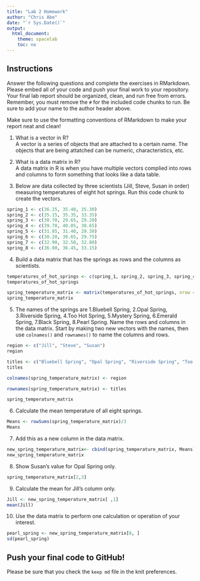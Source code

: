 ```yaml
---
title: "Lab 2 Homework"
author: "Chris Abe"
date: "`r Sys.Date()`"
output:
  html_document:
    theme: spacelab
    toc: no
---
```


## Instructions
Answer the following questions and complete the exercises in RMarkdown. Please embed all of your code and push your final work to your repository. Your final lab report should be organized, clean, and run free from errors. Remember, you must remove the `#` for the included code chunks to run. Be sure to add your name to the author header above.  

Make sure to use the formatting conventions of RMarkdown to make your report neat and clean!  

1. What is a vector in R?  
  A vector is a series of objects that are attached to a certain name. The objects that are being attatched can be numeric, characteristics, etc. 

2. What is a data matrix in R?  
A data matrix in R is when  you have multiple vectors complied into rows and columns to form something that looks like a data table. 

3. Below are data collected by three scientists (Jill, Steve, Susan in order) measuring temperatures of eight hot springs. Run this code chunk to create the vectors.  
```r
spring_1 <- c(36.25, 35.40, 35.30)
spring_2 <- c(35.15, 35.35, 33.35)
spring_3 <- c(30.70, 29.65, 29.20)
spring_4 <- c(39.70, 40.05, 38.65)
spring_5 <- c(31.85, 31.40, 29.30)
spring_6 <- c(30.20, 30.65, 29.75)
spring_7 <- c(32.90, 32.50, 32.80)
spring_8 <- c(36.80, 36.45, 33.15)
```

4. Build a data matrix that has the springs as rows and the columns as scientists.  
```r
temperatures_of_hot_springs <- c(spring_1, spring_2, spring_3, spring_4, spring_5, spring_6, spring_7, spring_8)
temperatures_of_hot_springs
```

```r
spring_temperature_matrix <- matrix(temperatures_of_hot_springs, nrow = 8, byrow = T)
spring_temperature_matrix 
```


5. The names of the springs are 1.Bluebell Spring, 2.Opal Spring, 3.Riverside Spring, 4.Too Hot Spring, 5.Mystery Spring, 6.Emerald Spring, 7.Black Spring, 8.Pearl Spring. Name the rows and columns in the data matrix. Start by making two new vectors with the names, then use `colnames()` and `rownames()` to name the columns and rows.

```r
region <- c("Jill", "Steve", "Susan")
region
```

```r
titles <- c("Bluebell Spring", "Opal Spring", "Riverside Spring", "Too Hot Spring", "Mystery Spring", "Emerald Spring", "Black Spring", "Pearl Spring")
titles
```
```r
colnames(spring_temperature_matrix) <- region
```

```r
rownames(spring_temperature_matrix) <- titles
```

```r
spring_temperature_matrix
```
6. Calculate the mean temperature of all eight springs.
```r
Means <- rowSums(spring_temperature_matrix)/3
Means 
```

7. Add this as a new column in the data matrix.  
```r
new_spring_temperature_matrix<- cbind(spring_temperature_matrix, Means)
new_spring_temperature_matrix
```
8. Show Susan's value for Opal Spring only.
```r
spring_temperature_matrix[2,3]
```
9. Calculate the mean for Jill's column only.  
```r
Jill <- new_spring_temperature_matrix[ ,1]
mean(Jill)
```
10. Use the data matrix to perform one calculation or operation of your interest.
```r
pearl_spring <- new_spring_temperature_matrix[8, ]
sd(pearl_spring)
```

## Push your final code to GitHub!
Please be sure that you check the `keep md` file in the knit preferences.  